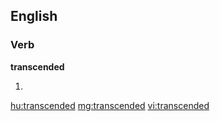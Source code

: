 ==English==

===Verb===
'''transcended'''

# {{past of|[[transcend]]}}

[[hu:transcended]]
[[mg:transcended]]
[[vi:transcended]]